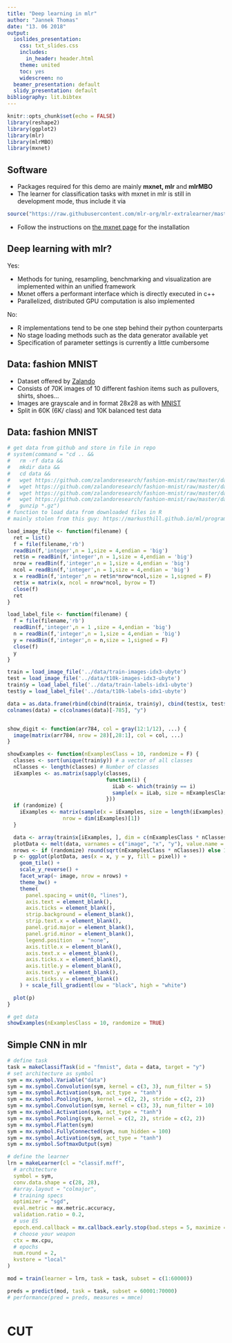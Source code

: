 ```yaml
---
title: "Deep learning in mlr"
author: "Jannek Thomas"
date: "13. 06 2018"
output:
  ioslides_presentation:
    css: txt_slides.css
    includes:
      in_header: header.html
    theme: united
    toc: yes
    widescreen: no
  beamer_presentation: default
  slidy_presentation: default
bibliography: lit.bibtex
---
```


```r
knitr::opts_chunk$set(echo = FALSE)
library(reshape2)
library(ggplot2)
library(mlr)
library(mlrMBO)
library(mxnet)
```

## Software

* Packages required for this demo are mainly __mxnet, mlr__ and __mlrMBO__
* The learner for classification tasks with mxnet in mlr is still in development mode, thus include it via
```R
source("https://raw.githubusercontent.com/mlr-org/mlr-extralearner/master/R/RLearner_classif_mxff.R")
```
* Follow the instructions on [the mxnet page](https://mxnet.incubator.apache.org/install/index.html) for the installation


## Deep learning with mlr?

Yes: 
 
* Methods for tuning, resampling, benchmarking and visualization are implemented within an unified framework
* Mxnet offers a performant interface which is directly executed in c++
* Parallelized, distributed GPU computation is also implemented

No:  

* R implementations tend to be one step behind their python counterparts
* No stage loading methods such as the data generator available yet
* Specification of parameter settings is currently a little cumbersome


## Data: fashion MNIST

* Dataset offered by [Zalando](https://github.com/zalandoresearch/fashion-mnist)
* Consists of 70K images of 10 different fashion items such as pullovers, shirts, shoes...
* Images are grayscale and in format 28x28 as with [MNIST](http://yann.lecun.com/exdb/mnist/)
* Split in 60K (6K/ class) and 10K balanced test data

## Data: fashion MNIST

```R
# get data from github and store in file in repo
# system(command = "cd .. &&
#   rm -rf data &&
#   mkdir data && 
#   cd data && 
#   wget https://github.com/zalandoresearch/fashion-mnist/raw/master/data/fashion/t10k-images-idx3-ubyte.gz && 
#   wget https://github.com/zalandoresearch/fashion-mnist/raw/master/data/fashion/t10k-labels-idx1-ubyte.gz && 
#   wget https://github.com/zalandoresearch/fashion-mnist/raw/master/data/fashion/train-images-idx3-ubyte.gz && 
#   wget https://github.com/zalandoresearch/fashion-mnist/raw/master/data/fashion/train-labels-idx1-ubyte.gz &&
#   gunzip *.gz")
# function to load data from downloaded files in R
# mainly stolen from this guy: https://markusthill.github.io/ml/programming/zalandos-fashion-mnist-dataset/

load_image_file <- function(filename) {
  ret = list()
  f = file(filename,'rb')
  readBin(f,'integer',n = 1,size = 4,endian = 'big')
  ret$n = readBin(f,'integer',n = 1,size = 4,endian = 'big')
  nrow = readBin(f,'integer',n = 1,size = 4,endian = 'big')
  ncol = readBin(f,'integer',n = 1,size = 4,endian = 'big')
  x = readBin(f,'integer',n = ret$n*nrow*ncol,size = 1,signed = F)
  ret$x = matrix(x, ncol = nrow*ncol, byrow = T)
  close(f)
  ret
}

load_label_file <- function(filename) {
  f = file(filename,'rb')
  readBin(f,'integer',n = 1 ,size = 4,endian = 'big')
  n = readBin(f,'integer',n = 1,size = 4,endian = 'big')
  y = readBin(f,'integer',n = n,size = 1,signed = F)
  close(f)
  y
}

train = load_image_file('../data/train-images-idx3-ubyte')
test = load_image_file('../data/t10k-images-idx3-ubyte')
train$y = load_label_file('../data/train-labels-idx1-ubyte')
test$y = load_label_file('../data/t10k-labels-idx1-ubyte')

data = as.data.frame(rbind(cbind(train$x, train$y), cbind(test$x, test$y)))
colnames(data) = c(colnames(data)[-785], "y")


show_digit <- function(arr784, col = gray(12:1/12), ...) {
  image(matrix(arr784, nrow = 28)[,28:1], col = col, ...)
}

showExamples <- function(nExamplesClass = 10, randomize = F) {
  classes <- sort(unique(train$y)) # a vector of all classes
  nClasses <- length(classes) # Number of classes
  iExamples <- as.matrix(sapply(classes,
                                function(i) {
                                  iLab <- which(train$y == i)
                                  sample(x = iLab, size = nExamplesClass, replace = F)
                                }))
  if (randomize) {
    iExamples <- matrix(sample(x = iExamples, size = length(iExamples), replace = F),
                  nrow = dim(iExamples)[1])
  }

  data <- array(train$x[iExamples, ], dim = c(nExamplesClass * nClasses, 28, 28))
  plotData <- melt(data, varnames = c("image", "x", "y"), value.name = "pixel")
  nrows <- if (randomize) round(sqrt(nExamplesClass * nClasses)) else 10
  p <- ggplot(plotData, aes(x = x, y = y, fill = pixel)) +
    geom_tile() +
    scale_y_reverse() +
    facet_wrap(~ image, nrow = nrows) +
    theme_bw() +
    theme(
      panel.spacing = unit(0, "lines"),
      axis.text = element_blank(),
      axis.ticks = element_blank(),
      strip.background = element_blank(),
      strip.text.x = element_blank(),
      panel.grid.major = element_blank(),
      panel.grid.minor = element_blank(),
      legend.position   = "none",
      axis.title.x = element_blank(),
      axis.text.x = element_blank(),
      axis.ticks.x = element_blank(),
      axis.title.y = element_blank(),
      axis.text.y = element_blank(),
      axis.ticks.y = element_blank()
    ) + scale_fill_gradient(low = "black", high = "white")

  plot(p)
}

# get data
showExamples(nExamplesClass = 10, randomize = TRUE)
```



## Simple CNN in mlr

```R
# define task
task = makeClassifTask(id = "fmnist", data = data, target = "y")
# set architecture as symbol
sym = mx.symbol.Variable("data")
sym = mx.symbol.Convolution(sym, kernel = c(3, 3), num_filter = 5)
sym = mx.symbol.Activation(sym, act_type = "tanh")
sym = mx.symbol.Pooling(sym, kernel = c(2, 2), stride = c(2, 2))
sym = mx.symbol.Convolution(sym, kernel = c(3, 3), num_filter = 10)
sym = mx.symbol.Activation(sym, act_type = "tanh")
sym = mx.symbol.Pooling(sym, kernel = c(2, 2), stride = c(2, 2))
sym = mx.symbol.Flatten(sym)
sym = mx.symbol.FullyConnected(sym, num_hidden = 100)
sym = mx.symbol.Activation(sym, act_type = "tanh")
sym = mx.symbol.SoftmaxOutput(sym)

# define the learner
lrn = makeLearner(cl = "classif.mxff", 
  # architecture
  symbol = sym, 
  conv.data.shape = c(28, 28),
  #array.layout = "colmajor",
  # training specs
  optimizer = "sgd", 
  eval.metric = mx.metric.accuracy, 
  validation.ratio = 0.2, 
  # use ES
  epoch.end.callback = mx.callback.early.stop(bad.steps = 5, maximize = TRUE),
  # choose your weapon
  ctx = mx.cpu, 
  # epochs
  num.round = 2, 
  kvstore = "local"
)

mod = train(learner = lrn, task = task, subset = c(1:60000))

preds = predict(mod, task = task, subset = 60001:70000)
# performance(pred = preds, measures = mmce)



```




# CUT



<!-- ## Why dl in mlr? -->

<!-- * __Tuning, resampling, benchmarking__ -->
<!-- * deep neural nets consist of a magnitude of different hyperparameters -->
<!-- * finding the optimal parameter setting is critical for a strong performance -->
<!-- * training and testing of neural nets is very time consuming -->
<!-- * sophisticated methods required to tune neural nets efficiently given budget constraints -->
<!-- * `mlr` with `mlrMBO` offers a reliable and efficient environment for tuning of `mxnets` -->

<!-- ## What are the pitfalls of using mlr for dl? -->

<!-- * no stage loading -->
<!-- * ... -->


<!-- ## Data bye bye  -->


<!-- * __only fashion mnist for everything__ -->
<!-- * __Sonar:__ -->
<!--     * 100 train and 50 balanced test data -->
<!--     * 60 numeric features  -->
<!--     * Binary classification task -->
<!-- * __Iris:__  -->
<!--     * 100 train and 50 balanced test data -->
<!--     * 4 numeric features  -->
<!--     * 3-class classification task -->
<!-- * __MNIST:__ -->
<!--     * ... -->

<!-- ```{R, echo = FALSE, warning=FALSE, cache=TRUE, message=FALSE} -->
<!-- library(dplyr) -->
<!-- data(Sonar, package = "mlbench") -->
<!-- Sonar[,61] = as.numeric(Sonar[,61]) - 1 -->
<!-- train.ind = c(1:50, 100:150) -->
<!-- train.x = data.matrix(Sonar[train.ind, 1:60]) -->
<!-- train.y = Sonar[train.ind, 61] -->
<!-- test.x = data.matrix(Sonar[-train.ind, 1:60]) -->
<!-- test.y = Sonar[-train.ind, 61] -->
<!-- ``` -->

<!-- ## Architecture building and training with mxnet -->

<!-- __no mxnet intro, only tuning/ running in mlr__ -->

<!-- Build simple multilayer perceptron (vanilla feed forward net) for classification of the sonar data: -->

<!-- ```{r, echo = TRUE, out.width="100%", fig.align='center', fig.cap="", warning=FALSE, message=FALSE} -->
<!-- # load libraries -->
<!-- library(mlr) -->
<!-- library(mxnet) -->
<!-- library(mlrMBO) -->

<!-- # set imperative model architecture and also train it -->
<!-- mod.imp = mx.mlp(data = train.x, label = train.y,  -->
<!--     hidden_node = c(5, 5), out_node = 2, out_activation = "softmax", -->
<!--     num.round = 3, array.batch.size = 15, learning.rate = 0.07, optimizer = "sgd", -->
<!--     eval.metric = mx.metric.accuracy) -->

<!-- # predict class of the first three test obsverations after 3 epochs of training -->
<!-- predict(mod.imp, test.x)[2, 1:3] -->
<!-- ``` -->


<!-- ## examples -->

<!-- 1. self set architecture on fmnist -->

<!-- 2. get resnet symbol, fine tune some of the params -->

<!-- 3. tune those two models -->

<!-- 3. outlook: continuation of training -->

<!-- ## resnet in mlr -->

<!-- * `source("https://raw.githubusercontent.com/apache/incubator-mxnet/master/example/image-classification/symbol_resnet-28-small.R")` -->
<!-- * `mx.thing = get_symbol()` -->

<!-- ## Architecture building and training with mxnet -->

<!-- ```{r, echo = FALSE, out.width="100%", fig.align='center', fig.cap="Illustration of the simple mxnet's architecture", warning=FALSE, message=FALSE} -->
<!-- graph.viz(symbol = mod.imp$symbol, direction = "LR", graph.height.px = 150) -->
<!-- ``` -->

<!-- ## Mxnet in mlr -->

<!-- * self set cnn  -->
<!-- * mlr Syntax: -->
<!--     * __task:__ combination of data, label and error measure for the given task -->
<!--     * __learner:__ object that combines an algorithm with a task -->
<!-- * setup of our previous model in mlr: -->
<!-- ```{r, echo = TRUE, out.width="100%", fig.align='center', fig.cap="Illustration of the simple mxnet's architecture", warning=FALSE, message=FALSE} -->
<!-- lrn = makeLearner("classif.mxff", layers = 2, num.layer1 = 5, num.layer2 = 5,  -->
<!--     act1 = "tanh", act2 = "tanh", act.out = "softmax")  -->
<!-- ``` -->

<!-- * hyperparameter setting of the learner: -->
<!-- ```{r, echo = FALSE, out.width="100%", fig.align='center', fig.cap="Illustration of the simple mxnet's architecture", warning=FALSE, message=FALSE} -->
<!-- hypers = getHyperPars(lrn) -->
<!-- print(as.data.frame(hypers[-c(2,3)])) -->
<!-- #knitr::kable(as.data.frame(hypers[-c(2,3)])) -->
<!-- #kable(dt) %>% -->
<!-- #    kable_styling(bootstrap_options = c("striped", "hover")) -->
<!-- ``` -->


<!-- ## Tuning mxnets in mlr with MBO -->

<!-- * setup the learner and the task -->
<!-- ```{r, echo = TRUE, out.width="100%", fig.align='center', fig.cap="Illustration of the simple mxnet's architecture", warning=FALSE, message=FALSE, cache = FALSE} -->
<!-- task = mlr::iris.task -->
<!-- lrn = makeLearner("classif.mxff", eval.metric = mx.metric.accuracy, num.round = 10) -->
<!-- ``` -->

<!-- * define the parameter space -->

<!-- ```{r, echo = TRUE, out.width="100%", fig.align='center', fig.cap="Illustration of the simple mxnet's architecture", warning=FALSE, message=FALSE, cache = FALSE} -->
<!-- par.set = makeParamSet( -->
<!--   makeIntegerParam(id = "layers", lower = 1L, upper = 2L), -->
<!--   makeIntegerParam(id = "num.layer1", lower = 5L, upper = 10L), -->
<!--   makeIntegerParam(id = "num.layer2", lower = 5L, upper = 10L, -->
<!--   # only tune neurons in layer2 if layer1 exists -->
<!--     requires = quote(layers > 1)), -->
<!--   makeDiscreteParam(id = "act1", c("tanh", "relu", "sigmoid")), -->
<!--   makeDiscreteParam(id = "act2", c("tanh", "relu", "sigmoid"), -->
<!--   # only tune activation function in layer2 if layer1 exists -->
<!--     requires = quote(layers > 1)), -->
<!--   makeNumericParam(id = "learning.rate", lower = 0.05, upper = 0.3) -->
<!-- ) -->
<!-- ``` -->

<!-- ## Tuning mxnets in mlr with MBO -->

<!-- * define MBO as search algorithm using mlrMBO. -->
<!-- * possible budget constraints: -->
<!--     * __iters:__ number of sequential optimization steps  -->
<!--     * __time.budget:__ time after which the search stops [sec] -->
<!--     * __target.fun.value:__ search stops when this performance-value is reached  -->
<!--     * __...__ -->


<!-- ```{r, echo = TRUE, out.width="100%", fig.align='center', fig.cap="Illustration of the simple mxnet's architecture", warning=FALSE, message=FALSE, cache = FALSE} -->
<!-- ctrl = makeMBOControl() -->
<!-- # ctrl = setMBOControlTermination(ctrl, iters = 5) -->
<!-- ctrl = setMBOControlTermination(ctrl, time.budget = 60) -->
<!-- tune.ctrl = makeTuneControlMBO(mbo.control = ctrl) -->
<!-- ``` -->


<!-- * tune with 3-fold CV -->

<!-- ```{r, echo = TRUE, out.width="100%", fig.align='center', fig.cap="Illustration of the simple mxnet's architecture", warning=FALSE, message=FALSE, cache = FALSE} -->
<!-- res.mbo = tuneParams(learner = lrn, task = task, resampling = cv3, par.set = par.set, -->
<!--   control = tune.ctrl, show.info = FALSE) -->
<!-- ``` -->

<!-- ## Tuning mxnets in mlr with MBO -->

<!-- * inspect resulting parameter set and performance -->

<!-- ```{r, echo = TRUE, out.width="100%", fig.align='center', fig.cap="Illustration of the simple mxnet's architecture", warning=FALSE, message=FALSE, cache = FALSE} -->
<!-- print(as.data.frame(c(res.mbo$x, res.mbo$y))) -->
<!-- ``` -->

<!-- ## Alternative tuning methods in mlr -->

<!-- * macht keinen sinn ohne benchmark, cv etc -->
<!-- * randomly tune with 10 evaluations -->

<!-- ```{r, echo = TRUE, out.width="100%", fig.align='center', fig.cap="Illustration of the simple mxnet's architecture", warning=FALSE, message=FALSE, cache = FALSE} -->
<!-- rand.ctrl = makeTuneControlRandom(budget = 20L) -->
<!-- res.random = tuneParams(learner = lrn, task = task, resampling = cv3, par.set = par.set, -->
<!--   control = rand.ctrl, show.info = FALSE) -->
<!-- print(as.data.frame(c(res.random$x, res.random$y))) -->
<!-- ``` -->

<!-- * tune with iterated racing for max 20 function evaluations -->

<!-- ```{r, echo = TRUE, eval = FALSE, out.width="100%", fig.align='center', fig.cap="Illustration of the simple mxnet's architecture", warning=FALSE, message=FALSE, cache = FALSE} -->
<!-- irace.ctrl = makeTuneControlGenSA(n.instances = 10L, budget = 20L) -->
<!-- res.irace = tuneParams(learner = lrn, task = task, resampling = cv3, par.set = par.set, -->
<!--   control = irace.ctrl, show.info = FALSE) -->
<!-- print(as.data.frame(c(res.irace$x, res.irace$y))) -->
<!-- ``` -->

<!-- ## Deploy tuning results -->

<!-- ```{r, echo = TRUE, eval = TRUE, out.width="100%", fig.align='center', fig.cap="Illustration of the simple mxnet's architecture", warning=FALSE, message=FALSE, cache = FALSE} -->
<!-- # assign tuned parameter set -->
<!-- lrn.tuned = setHyperPars(makeLearner(cl = "classif.mxff"), par.vals = res.mbo$x) -->
<!-- # split -->
<!-- train.ids = sample(1:task$task.desc$size, 100) -->
<!-- test.ids = which(!(1:task$task.desc$size %in% train.ids)) -->
<!-- # train final model  -->
<!-- mod.tuned = mlr::train(learner = lrn.tuned, task = task, subset = train.ids) -->
<!-- # predict and evaluate performance -->
<!-- preds = predict(mod.tuned, task = iris.task, subset = test.ids) -->
<!-- performance(pred = preds, measures = mmce) -->
<!-- ``` -->

<!-- ## Discussion -->

<!-- * conv net example with MNIST? Timing? Prio2 imho -->
<!-- * deployment -->
<!-- * easy way to get model symbol from mlr object for graph.viz? getlearnermodel done -->
<!-- * imperative vs. symbolic programming with mxnet: include? Prio1 imho -->
<!-- * installation? Source code for learner only from git -->






